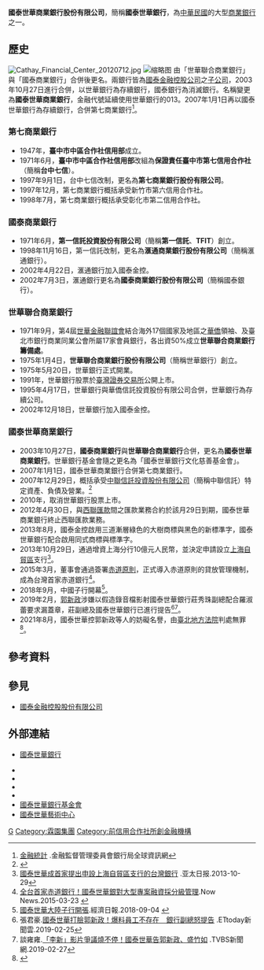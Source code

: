 {{Otheruses|subject=[[台灣|台灣]]的國泰銀行的後身|other=[[美國|美國]]的國泰銀行|國泰銀行 (美國)}}
{{Bank Financial Information
| name                          = 國泰世華商業銀行股份有限公司
| else_name                     = Cathay United Bank
| image                         = [[File:Cucb.svg|280px]]
| full_name                     = 
| abbreviated_name              = 國泰世華<br />CUB
| slogan                        = 豐富人生 樹立新價值<br>（Enrich Your Life）
| market_information            = 
| isin_code                     = 
| swift_code                    =UWCBTWTP
| iban_code                     =
| finance_code_list = 台灣的銀行列表
| finance_code                  = 013
| open_date                     = 1975年（[[民國紀年|民國]]六十四年）5月20日（世華商聯合銀行）<br/>2003年（[[民國紀年|民國]]九十二年）10月27日（國泰世華商業銀行）
| closing_date                  =
| zip_code                      = 110
| location                      = {{ROC-TW}}<br>[[臺北市|臺北市]][[信義區_(臺北市)|信義區]][[松仁路_(台北市)|松仁路]]7號<br>（國泰金融中心）
| key_people         = 董事長：郭明鑑<br/>總經理：李偉正
| capital                       = [[新臺幣|新臺幣]]1069.85億元（2020）
| revenue                       = {{decrease}}[[新臺幣|新臺幣]]571.43億元 (2020)
| operating_income              = {{decrease}}[[新臺幣|新臺幣]]254.9億元 (2020/11)
| profit                        = {{decrease}}[[新臺幣|新臺幣]]220.8億元 (2020/11)
| assets                        = {{profit}}[[新臺幣|新臺幣]]3兆1087.18億元 (2020/Q3)
| major_shareholder             = [[國泰金融控股股份有限公司|國泰金融控股股份有限公司]]（100.00%） 
| homepage                      = [https://www.cathaybk.com.tw/ www.cathaybk.com.tw]
| footnotes                     = 
| width                         = 340px
}}
'''國泰世華商業銀行股份有限公司'''，簡稱'''國泰世華銀行'''，為[[中華民國|中華民國]]的大型[[商業銀行|商業銀行]]之一。

== 歷史 ==
[[File:Cathay_Financial_Center_20120712.jpg|thumb]]
[[File:Cathay_United_Bank_ATM_banner_20150830.jpg|缩略图]]
由「世華聯合商業銀行」與「國泰商業銀行」合併後更名。兩銀行皆為[[國泰金融控股公司|國泰金融控股公司]]之[[子公司|子公司]]，2003年10月27日進行合併，以世華銀行為存續銀行，國泰銀行為消滅銀行。名稱變更為'''國泰世華商業銀行'''，金融代號延續使用世華銀行的013。2007年1月1日再以國泰世華銀行為存續銀行，合併第七商業銀行<ref>[https://www.banking.gov.tw/ch/home.jsp?id=157&parentpath=0,4&mcustomize=bstatistics_view.jsp&serno=201105120008 金融統計] {{Wayback|url=https://www.banking.gov.tw/ch/home.jsp?id=157&parentpath=0,4&mcustomize=bstatistics_view.jsp&serno=201105120008 |date=20171201031051 }}.金融監督管理委員會銀行局全球資訊網</ref>。

===第七商業銀行===
* 1947年，'''臺中市中區合作社信用部'''成立。
* 1971年6月，'''臺中市中區合作社信用部'''改組為'''保證責任臺中市第七信用合作社'''（簡稱'''台中七信'''）。
* 1997年9月1日，台中七信改制，更名為'''第七商業銀行股份有限公司'''。
* 1997年12月，第七商業銀行概括承受新竹市第六信用合作社。
* 1998年7月，第七商業銀行概括承受彰化市第二信用合作社。

===國泰商業銀行===
* 1971年6月，'''第一信託投資股份有限公司'''（簡稱'''第一信託'''、'''TFIT'''）創立。
* 1998年11月16日，第一信託改制，更名為'''滙通商業銀行股份有限公司'''（簡稱滙通銀行）。
* 2002年4月22日，滙通銀行加入國泰金控。
* 2002年7月3日，滙通銀行更名為'''國泰商業銀行股份有限公司'''（簡稱國泰銀行）。

===世華聯合商業銀行===
* 1971年9月，第4屆[[世華金融聯誼會|世華金融聯誼會]]結合海外17個國家及地區之[[華僑|華僑]]領袖、及臺北市銀行商業同業公會所屬17家會員銀行，各出資50%成立'''世華聯合商業銀行籌備處'''。
* 1975年1月4日，'''世華聯合商業銀行股份有限公司'''（簡稱世華銀行）創立。
* 1975年5月20日，世華銀行正式開業。
* 1991年，世華銀行股票於[[臺灣證券交易所|臺灣證券交易所]]公開上市。
* 1995年4月17日，世華銀行與華僑信託投資股份有限公司合併，世華銀行為存續公司。
* 2002年12月18日，世華銀行加入國泰金控。

===國泰世華商業銀行===
* 2003年10月27日，'''國泰商業銀行'''與'''世華聯合商業銀行'''合併，更名為'''國泰世華商業銀行'''。世華銀行基金會隨之更名為「國泰世華銀行文化慈善基金會」。
* 2007年1月1日，國泰世華商業銀行合併第七商業銀行。
* 2007年12月29日，概括承受[[中聯信託|中聯信託投資股份有限公司]]（簡稱中聯信託）特定資產、負債及營業。<ref>{{Cite web |url=https://www.cathaybk.com.tw/cathaybk/about_mergence2.asp |title=代中聯信託公告客戶權益手冊 |access-date=2008-03-23 |archive-url=https://web.archive.org/web/20120310080359/https://www.cathaybk.com.tw/cathaybk/about_mergence2.asp |archive-date=2012-03-10 |dead-url=yes }}</ref>
* 2010年，取消世華銀行股票上市。
* 2012年4月30日，與[[西聯匯款|西聯匯款]]間之匯款業務合約於該月29日到期，國泰世華商業銀行終止西聯匯款業務。
* 2013年8月，國泰金控啟用三道漸層綠色的大樹商標與黑色的新標準字，國泰世華銀行配合啟用同式商標與標準字。
* 2013年10月29日，通過增資上海分行10億元人民幣，並決定申請設立[[上海自貿區|上海自貿區]]支行<ref>[http://www.apdnews.com/news/41750.html 國泰世華成首家提出申設上海自貿區支行的台灣銀行] {{Wayback|url=http://www.apdnews.com/news/41750.html |date=20131031231628 }}.亚太日报.2013-10-29</ref>。
* 2015年3月，董事會通過簽署[[赤道原則|赤道原則]]，正式導入赤道原則的貸放管理機制，成為台灣首家赤道銀行<ref>[http://www.nownews.com/n/2015/03/23/1647527 全台首家赤道銀行！國泰世華銀對大型專案融資採分級管理].Now News.2015-03-23 {{Wayback|url=http://www.nownews.com/n/2015/03/23/1647527 |date=20161117064528 }}</ref>。
* 2018年9月，中國子行開幕<ref>[https://money.udn.com/money/story/5613/3347015 國泰世華大陸子行開張].經濟日報.2018-09-04 {{Wayback|url=https://money.udn.com/money/story/5613/3347015 |date=20181226084347 }}</ref>。
* 2019年2月，[[郭新政|郭新政]]涉嫌以假造錄音檔影射國泰世華銀行莊秀珠副總配合羅淑蕾要求漏蓋章，莊副總及國泰世華銀行已進行提告<ref>張君豪.[https://www.ettoday.net/news/20190225/1386622.htm 國泰世華打臉郭新政！爆料員工不存在　銀行副總怒提告] {{Wayback|url=https://www.ettoday.net/news/20190225/1386622.htm |date=20201104032951 }}.ETtoday新聞雲.2019-02-25</ref><ref>談雍雍.[https://news.tvbs.com.tw/local/1090591 「李新」影片爭議燒不停！國泰世華告郭新政、盛竹如] {{Wayback|url=https://news.tvbs.com.tw/local/1090591 |date=20201104003030 }}.TVBS新聞網.2019-02-27</ref>。
* 2021年8月，國泰世華控郭新政等人的妨礙名譽，由[[臺北地方法院|臺北地方法院]]判處無罪<ref>{{Cite web |url=https://law.judicial.gov.tw/FJUD/data.aspx?ro=0&q=32a9c88ad30410136659eb37cbb626cc&sort=DS&ot=in |title=臺灣臺北地方法院 108 年自字第 25 號刑事判決 |access-date=2021-08-21 |archive-date=2021-08-21 |archive-url=https://web.archive.org/web/20210821162614/https://law.judicial.gov.tw/FJUD/data.aspx?ro=0&q=32a9c88ad30410136659eb37cbb626cc&sort=DS&ot=in |dead-url=no }}</ref>。

== 參考資料 ==
{{reflist}}

== 參見 ==
*[[國泰金融控股股份有限公司|國泰金融控股股份有限公司]]

== 外部連結 ==
{{Portal|台灣}}
*{{zh-tw}} [https://www.cathaybk.com.tw/ 國泰世華銀行]{{Wayback|url=https://www.cathaybk.com.tw/ |date=20040830002832 }}
*{{facebook|cathayunitedbank}}
*{{facebook|kokobycub|KOKO}}
*{{facebook|cathaycampus|Cathay Maker}}
*{{youtube|user=cathayunitedbank}}
*[https://fund.cathaybk.org.tw/ 國泰世華銀行基金會]{{Wayback|url=https://fund.cathaybk.org.tw/ |date=20201104041629 }}
*[https://fund.cathaybk.org.tw/Art/About 國泰世華藝術中心]{{Wayback|url=https://fund.cathaybk.org.tw/Art/About |date=20201104002103 }}

{{TW Bank}}
{{HK Bank}}

[[Category:臺灣的銀行|G]]
[[Category:霖園集團|Category:霖園集團]]
[[Category:前信用合作社所創金融機構|Category:前信用合作社所創金融機構]]